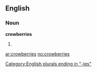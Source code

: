==English==

===Noun===
'''crowberries'''

# {{plural of|[[crowberry]]}}

[[Category:English plurals ending in "-ies"]]

[[ar:crowberries]]
[[no:crowberries]]